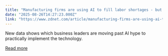 ```yaml
---
title: "Manufacturing firms are using AI to fill labor shortages - but this human skill still matters"
date: "2025-08-26T14:27:23.000Z"
link: "https://www.zdnet.com/article/manufacturing-firms-are-using-ai-to-fill-labor-shortages-but-this-human-skill-still-matters/"
---
```


New data shows which business leaders are moving past AI hype to practically implement the technology.

[Read more](https://www.zdnet.com/article/manufacturing-firms-are-using-ai-to-fill-labor-shortages-but-this-human-skill-still-matters/)
